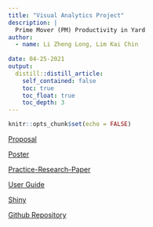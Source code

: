 ```yaml
---
title: "Visual Analytics Project"
description: |
  Prime Mover (PM) Productivity in Yard 
author:
  - name: Li Zheng Long, Lim Kai Chin 
    
date: 04-25-2021
output:
  distill::distill_article:
    self_contained: false
    toc: true
    toc_float: true
    toc_depth: 3
---
```



```r
knitr::opts_chunk$set(echo = FALSE)
```

[Proposal](https://suspicious-roentgen-253ea8.netlify.app/posts/2021-04-25-updated-project-proposal/)

[Poster](./Poster.pdf)

[Practice-Research-Paper](./Practice-Research-Paper.pdf)

[User Guide](./User Guide.pdf)

[Shiny](https://upmpy.shinyapps.io/UPMPY/)

[Github Repository](https://github.com/kaichin29/Project/tree/master/Project)